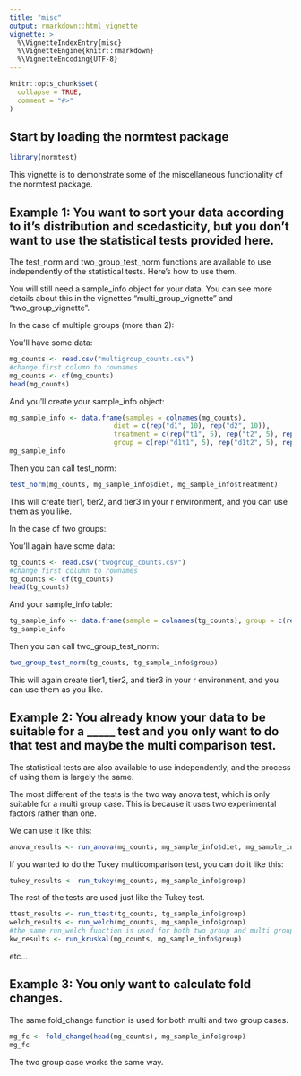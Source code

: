```yaml
---
title: "misc"
output: rmarkdown::html_vignette
vignette: >
  %\VignetteIndexEntry{misc}
  %\VignetteEngine{knitr::rmarkdown}
  %\VignetteEncoding{UTF-8}
---
```


```r
knitr::opts_chunk$set(
  collapse = TRUE,
  comment = "#>"
)
```

## Start by loading the normtest package

```r
library(normtest)
```

This vignette is to demonstrate some of the miscellaneous functionality of the normtest package.

## Example 1: You want to sort your data according to it's distribution and scedasticity, but you don't want to use the statistical tests provided here. 

The test_norm and two_group_test_norm functions are available to use independently of the 
statistical tests. Here's how to use them. 

You will still need a sample_info object for your data. You can see more details about this 
in the vignettes "multi_group_vignette" and "two_group_vignette". 

In the case of multiple groups (more than 2):

You'll have some data: 

```r
mg_counts <- read.csv("multigroup_counts.csv")
#change first column to rownames
mg_counts <- cf(mg_counts)
head(mg_counts)
```

And you'll create your sample_info object:

```r
mg_sample_info <- data.frame(samples = colnames(mg_counts), 
                          diet = c(rep("d1", 10), rep("d2", 10)), 
                          treatment = c(rep("t1", 5), rep("t2", 5), rep("t1", 5), rep("t2", 5)),
                          group = c(rep("d1t1", 5), rep("d1t2", 5), rep("d2t1", 5), rep("d2t2", 5)))
mg_sample_info
```

Then you can call test_norm:

```r
test_norm(mg_counts, mg_sample_info$diet, mg_sample_info$treatment)
```

This will create tier1, tier2, and tier3 in your r environment, and you can use them as 
you like. 

In the case of two groups: 

You'll again have some data:

```r
tg_counts <- read.csv("twogroup_counts.csv")
#change first column to rownames
tg_counts <- cf(tg_counts)
head(tg_counts)
```

And your sample_info table:

```r
tg_sample_info <- data.frame(sample = colnames(tg_counts), group = c(rep("GroupX", 4), rep("GroupY", 4)))
tg_sample_info
```

Then you can call two_group_test_norm:

```r
two_group_test_norm(tg_counts, tg_sample_info$group)
```

This will again create tier1, tier2, and tier3 in your r environment, and you can use them as 
you like. 

## Example 2: You already know your data to be suitable for a _____ test and you only want to do that test and maybe the multi comparison test.

The statistical tests are also available to use independently, and the process of using
them is largely the same. 

The most different of the tests is the two way anova test, which is only suitable for a 
multi group case. This is because it uses two experimental factors rather than one. 

We can use it like this: 

```r
anova_results <- run_anova(mg_counts, mg_sample_info$diet, mg_sample_info$treatment)
```

If you wanted to do the Tukey multicomparison test, you can do it like this:

```r
tukey_results <- run_tukey(mg_counts, mg_sample_info$group)
```

The rest of the tests are used just like the Tukey test. 

```r
ttest_results <- run_ttest(tg_counts, tg_sample_info$group)
welch_results <- run_welch(mg_counts, mg_sample_info$group)
#the same run_welch function is used for both two group and multi group cases
kw_results <- run_kruskal(mg_counts, mg_sample_info$group)
```

etc...

## Example 3: You only want to calculate fold changes.

The same fold_change function is used for both multi and two group cases. 

```r
mg_fc <- fold_change(head(mg_counts), mg_sample_info$group)
mg_fc
```

The two group case works the same way.



